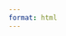 ```yaml
---
format: html
---
```




<style>
  body {
  background-image: url("/img/tutorials/site-in-progress.jpg");
  background-position: top center;
  background-size: cover;
  background-repeat: no-repeat;
}
</style>